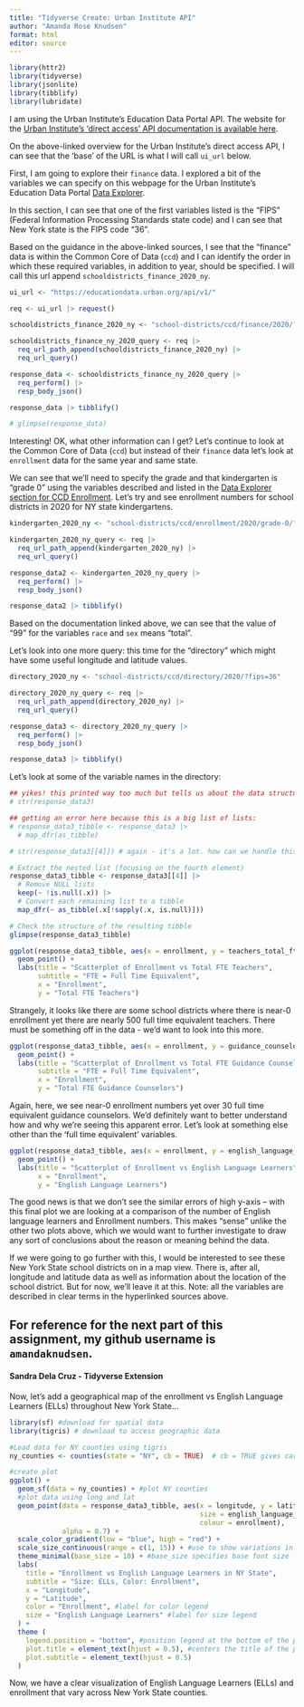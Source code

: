 ```yaml
---
title: "Tidyverse Create: Urban Institute API"
author: "Amanda Rose Knudsen"
format: html
editor: source
---
```


```r
library(httr2)
library(tidyverse)
library(jsonlite)
library(tibblify)
library(lubridate)
```

I am using the Urban Institute's Education Data Portal API. The website for the [Urban Institute's 'direct access' API documentation is available here](https://educationdata.urban.org/documentation/#direct_access).

On the above-linked overview for the Urban Institute's direct access API, I can see that the 'base' of the URL is what I will call `ui_url` below.

First, I am going to explore their `finance` data. I explored a bit of the variables we can specify on this webpage for the Urban Institute's Education Data Portal [Data Explorer](https://educationdata.urban.org/documentation/school-districts.html#ccd_finance).

In this section, I can see that one of the first variables listed is the "FIPS" (Federal Information Processing Standards state code) and I can see that New York state is the FIPS code "36".

Based on the guidance in the above-linked sources, I see that the "finance" data is within the Common Core of Data (`ccd`) and I can identify the order in which these required variables, in addition to year, should be specified. I will call this url append `schooldistricts_finance_2020_ny`.

```r
ui_url <- "https://educationdata.urban.org/api/v1/"

req <- ui_url |> request()

schooldistricts_finance_2020_ny <- "school-districts/ccd/finance/2020/?fips=36"

schooldistricts_finance_ny_2020_query <- req |>
  req_url_path_append(schooldistricts_finance_2020_ny) |>
  req_url_query()

response_data <- schooldistricts_finance_ny_2020_query |>
  req_perform() |>
  resp_body_json()

response_data |> tibblify() 

# glimpse(response_data)
```

Interesting! OK, what other information can I get? Let's continue to look at the Common Core of Data (`ccd`) but instead of their `finance` data let's look at `enrollment` data for the same year and same state.

We can see that we'll need to specify the grade and that kindergarten is "grade 0" using the variables described and listed in the [Data Explorer section for CCD Enrollment](https://educationdata.urban.org/documentation/school-districts.html#ccd-enrollment-by-grade). Let's try and see enrollment numbers for school districts in 2020 for NY state kindergartens.

```r
kindergarten_2020_ny <- "school-districts/ccd/enrollment/2020/grade-0/?fips=36"

kindergarten_2020_ny_query <- req |>
  req_url_path_append(kindergarten_2020_ny) |>
  req_url_query()

response_data2 <- kindergarten_2020_ny_query |>
  req_perform() |>
  resp_body_json()

response_data2 |> tibblify() 
```

Based on the documentation linked above, we can see that the value of "99" for the variables `race` and `sex` means "total".

Let's look into one more query: this time for the "directory" which might have some useful longitude and latitude values.

```r
directory_2020_ny <- "school-districts/ccd/directory/2020/?fips=36"

directory_2020_ny_query <- req |>
  req_url_path_append(directory_2020_ny) |>
  req_url_query()

response_data3 <- directory_2020_ny_query |>
  req_perform() |>
  resp_body_json()

response_data3 |> tibblify() 
```

Let's look at some of the variable names in the directory:

```r
## yikes! this printed way too much but tells us about the data structure:
# str(response_data3) 

## getting an error here because this is a big list of lists:
# response_data3_tibble <- response_data3 |> 
  # map_dfr(as_tibble) 

# str(response_data3[[4]]) # again - it's a lot. how can we handle this?

# Extract the nested list (focusing on the fourth element)
response_data3_tibble <- response_data3[[4]] |>
  # Remove NULL lists
  keep(~ !is.null(.x)) |> 
  # Convert each remaining list to a tibble
  map_dfr(~ as_tibble(.x[!sapply(.x, is.null)])) 

# Check the structure of the resulting tibble
glimpse(response_data3_tibble)
```

```r
ggplot(response_data3_tibble, aes(x = enrollment, y = teachers_total_fte)) +
  geom_point() +
  labs(title = "Scatterplot of Enrollment vs Total FTE Teachers",
       subtitle = "FTE = Full Time Equivalent",
       x = "Enrollment",
       y = "Total FTE Teachers")
```

Strangely, it looks like there are some school districts where there is near-0 enrollment yet there are nearly 500 full time equivalent teachers. There must be something off in the data - we'd want to look into this more.

```r
ggplot(response_data3_tibble, aes(x = enrollment, y = guidance_counselors_total_fte)) +
  geom_point() +
  labs(title = "Scatterplot of Enrollment vs Total FTE Guidance Counselors",
       subtitle = "FTE = Full Time Equivalent",
       x = "Enrollment",
       y = "Total FTE Guidance Counselors")
```

Again, here, we see near-0 enrollment numbers yet over 30 full time equivalent guidance counselors. We'd definitely want to better understand how and why we're seeing this apparent error. Let's look at something else other than the 'full time equivalent' variables.

```r
ggplot(response_data3_tibble, aes(x = enrollment, y = english_language_learners)) +
  geom_point() +
  labs(title = "Scatterplot of Enrollment vs English Language Learners",
       x = "Enrollment",
       y = "English Language Learners")
```

The good news is that we don't see the similar errors of high y-axis -- with this final plot we are looking at a comparison of the number of English language learners and Enrollment numbers. This makes "sense" unlike the other two plots above, which we would want to further investigate to draw any sort of conclusions about the reason or meaning behind the data.

If we were going to go further with this, I would be interested to see these New York State school districts on in a map view. There is, after all, longitude and latitude data as well as information about the location of the school district. But for now, we'll leave it at this. Note: all the variables are described in clear terms in the hyperlinked sources above.

## For reference for the next part of this assignment, my github username is `amandaknudsen`.

#### **Sandra Dela Cruz - Tidyverse Extension**

Now, let's add a geographical map of the enrollment vs English Language Learners (ELLs) throughout New York State...

```r
library(sf) #download for spatial data 
library(tigris) # download to access geographic data 

#Load data for NY counties using tigris 
ny_counties <- counties(state = "NY", cb = TRUE)  # cb = TRUE gives cartographic boundaries

#create plot
ggplot() +
  geom_sf(data = ny_counties) + #plot NY counties
  #plot data using long and lat
  geom_point(data = response_data3_tibble, aes(x = longitude, y = latitude, 
                                               size = english_language_learners, 
                                               colour = enrollment),
             alpha = 0.7) +
  scale_color_gradient(low = "blue", high = "red") +
  scale_size_continuous(range = c(1, 15)) + #use to show variations in a variable, in this case                                             #the English Language Learners
  theme_minimal(base_size = 10) + #base_size specifies base font size for elements
  labs(
    title = "Enrollment vs English Language Learners in NY State",
    subtitle = "Size: ELLs, Color: Enrollment",
    x = "Longitude",
    y = "Latitude",
    color = "Enrollment", #label for color legend
    size = "English Language Learners" #label for size legend
  ) +
  theme (
    legend.position = "bottom", #position legend at the bottom of the plot
    plot.title = element_text(hjust = 0.5), #centers the title of the plot horizontally
    plot.subtitle = element_text(hjust = 0.5)
  )
```

Now, we have a clear visualization of English Language Learners (ELLs) and enrollment that vary across New York State counties.
